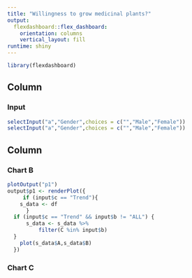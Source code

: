 ```yaml
---
title: "Willingness to grow medicinal plants?"
output: 
  flexdashboard::flex_dashboard:
    orientation: columns
    vertical_layout: fill
runtime: shiny
---
```


```r
library(flexdashboard)
```

Column {data-width=650}
-----------------------------------------------------------------------

### Input

```r
selectInput("a","Gender",choices = c("","Male","Female"))
selectInput("a","Gender",choices = c("","Male","Female"))


```

Column {data-width=350}
-----------------------------------------------------------------------

### Chart B

```r
plotOutput("p1")
output$p1 <- renderPlot({
     if (input$c == "Trend"){
    s_data <- df
      }
  if (input$c == "Trend" && input$b != "ALL") {
      s_data <- s_data %>% 
          filter(C %in% input$b)
  }
    plot(s_data$A,s_data$B)
  })

```

### Chart C

```r

```

